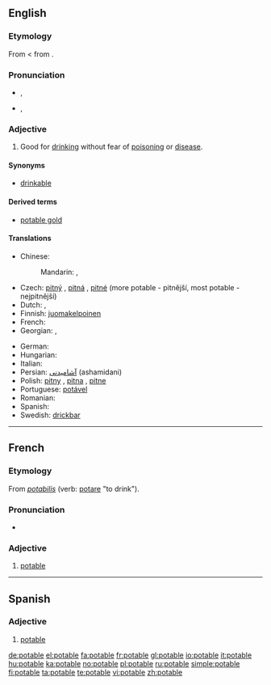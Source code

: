 ==English==

===Etymology===
From {{etyl|fro|en}} {{term|potable|lang=fro}} < {{etyl|la|en}} {{term|potabilis|pōtābilis|lang=la}} from {{term|poto|pōtō|I drink|lang=la}}.

===Pronunciation===
* {{a|UK}} {{IPA|/ˈpəʊ.tə.bɫ/|/ˈpɒt.ə.bəl/}}, {{SAMPA|/"p@U.t@.b5/|/"pQt.@.b@l/}}
* {{a|US}} {{IPA|/ˈpoʊ.tə.bɫ/}}, {{SAMPA|/"poU.t@.b5/}}
<!-- *{{audio|en-us-potable.ogg|Audio (US)}}  The audio is incorrectly pronounced -->

===Adjective===
{{en-adj}}

# Good for [[drink]]ing without fear of [[poison]]ing or [[disease]].

====Synonyms====
* {{sense|good for drinking}} [[drinkable]]

====Derived terms====
* [[potable gold]]

====Translations====
{{trans-top|good for drinking}}
* Chinese:
*: Mandarin: {{t-|cmn|飲用|alt=可飲用的|tr=kě yǐnyòng de|sc=Hani}}, {{t-|cmn|饮用|alt=可饮用的|tr=kě yǐnyòng de|sc=Hani}}
* Czech: [[pitný]] {{m}}, [[pitná]] {{f}}, [[pitné]] {{n}} (more potable - pitnější, most potable - nejpitnější)
* Dutch: {{t-|nl|drinkbaar}}, {{t-|nl|drinkbare}}
* Finnish: [[juomakelpoinen]]
* French: {{t+|fr|potable}}
* Georgian: {{t|ka|სასმელი}}, {{t|ka|სასმელად ვარგისი}}
{{trans-mid}}
* German: {{t-|de|trinkbar}}
* Hungarian: {{t|hu|iható}}
* Italian: {{t+|it|potabile}}
* Persian: [[آشامیدنی]]  (ashamidani)
* Polish: [[pitny]] {{m}}, [[pitna]] {{f}}, [[pitne]] {{n}}
* Portuguese: [[potável]]
* Romanian: {{t-|ro|potabil}}
* Spanish: {{t-|es|potable}}
* Swedish: [[drickbar]]
{{trans-bottom}}

----

==French==

===Etymology===
From {{etyl|LL.|fr}} ''[[potabilis]]'' (verb: [[potare]] "to drink").

===Pronunciation===
* {{audio|Fr-potable.ogg|audio}}

===Adjective===
{{fr-adj-mf}}

# [[#English|potable]]

----

==Spanish==

===Adjective===
{{es-adj|f=potable}}

# [[#English|potable]]

[[de:potable]]
[[el:potable]]
[[fa:potable]]
[[fr:potable]]
[[gl:potable]]
[[io:potable]]
[[it:potable]]
[[hu:potable]]
[[ka:potable]]
[[no:potable]]
[[pl:potable]]
[[ru:potable]]
[[simple:potable]]
[[fi:potable]]
[[ta:potable]]
[[te:potable]]
[[vi:potable]]
[[zh:potable]]